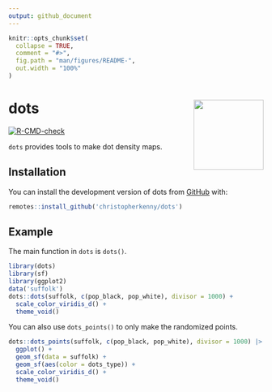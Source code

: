 ```yaml
---
output: github_document
---
```


<!-- README.md is generated from README.Rmd. Please edit that file -->

```r
knitr::opts_chunk$set(
  collapse = TRUE,
  comment = "#>",
  fig.path = "man/figures/README-",
  out.width = "100%"
)
```

# dots <img src="man/figures/logo.png" align="right" height="138" />

<!-- badges: start -->
[![R-CMD-check](https://github.com/christopherkenny/dots/actions/workflows/R-CMD-check.yaml/badge.svg)](https://github.com/christopherkenny/dots/actions/workflows/R-CMD-check.yaml)
<!-- badges: end -->

`dots` provides tools to make dot density maps.

## Installation

You can install the development version of dots from [GitHub](https://github.com/) with:

``` r
remotes::install_github('christopherkenny/dots')
```

## Example

The main function in `dots` is `dots()`.

```r
library(dots)
library(sf)
library(ggplot2)
data('suffolk')
dots::dots(suffolk, c(pop_black, pop_white), divisor = 1000) + 
  scale_color_viridis_d() + 
  theme_void()
```

You can also use `dots_points()` to only make the randomized points.

```r
dots::dots_points(suffolk, c(pop_black, pop_white), divisor = 1000) |> 
  ggplot() + 
  geom_sf(data = suffolk) + 
  geom_sf(aes(color = dots_type)) + 
  scale_color_viridis_d() + 
  theme_void()
```

